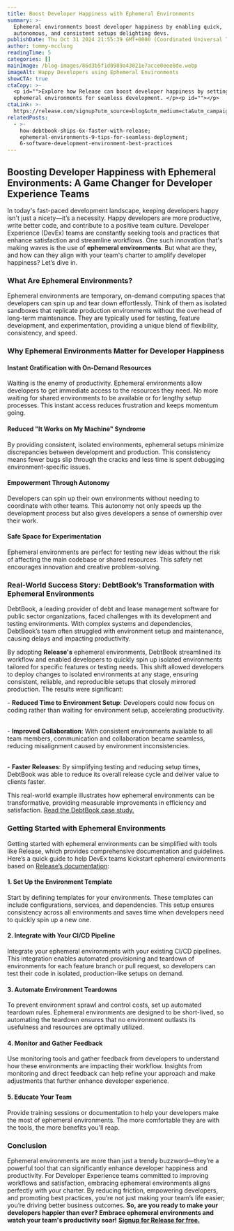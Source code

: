 ```yaml
---
title: Boost Developer Happiness with Ephemeral Environments
summary: >-
  Ephemeral environments boost developer happiness by enabling quick,
  autonomous, and consistent setups delighting devs.
publishDate: Thu Oct 31 2024 21:55:39 GMT+0000 (Coordinated Universal Time)
author: tommy-mcclung
readingTime: 5
categories: []
mainImage: /blog-images/86d3b5f1d0989a43021e7acce0eee8de.webp
imageAlt: Happy Developers using Ephemeral Environments
showCTA: true
ctaCopy: >-
  <p id="">Explore how Release can boost developer happiness by setting up
  ephemeral environments for seamless development. </p><p id="">‍</p>
ctaLink: >-
  https://release.com/signup?utm_source=blog&utm_medium=cta&utm_campaign=blog-cta&utm_content=boost-dev-happiness
relatedPosts:
  - >-
    how-debtbook-ships-6x-faster-with-release;
    ephemeral-environments-9-tips-for-seamless-deployment;
    6-software-development-environment-best-practices
---
```


## Boosting Developer Happiness with Ephemeral Environments: A Game Changer for Developer Experience Teams

In today's fast-paced development landscape, keeping developers happy isn't just a nicety—it’s a necessity. Happy developers are more productive, write better code, and contribute to a positive team culture. Developer Experience (DevEx) teams are constantly seeking tools and practices that enhance satisfaction and streamline workflows. One such innovation that's making waves is the use of **ephemeral environments**. But what are they, and how can they align with your team's charter to amplify developer happiness? Let’s dive in.

### What Are Ephemeral Environments?

Ephemeral environments are temporary, on-demand computing spaces that developers can spin up and tear down effortlessly. Think of them as isolated sandboxes that replicate production environments without the overhead of long-term maintenance. They are typically used for testing, feature development, and experimentation, providing a unique blend of flexibility, consistency, and speed.

### Why Ephemeral Environments Matter for Developer Happiness

#### Instant Gratification with On-Demand Resources

Waiting is the enemy of productivity. Ephemeral environments allow developers to get immediate access to the resources they need. No more waiting for shared environments to be available or for lengthy setup processes. This instant access reduces frustration and keeps momentum going.

#### Reduced "It Works on My Machine" Syndrome

By providing consistent, isolated environments, ephemeral setups minimize discrepancies between development and production. This consistency means fewer bugs slip through the cracks and less time is spent debugging environment-specific issues.

#### Empowerment Through Autonomy

Developers can spin up their own environments without needing to coordinate with other teams. This autonomy not only speeds up the development process but also gives developers a sense of ownership over their work.

#### Safe Space for Experimentation

Ephemeral environments are perfect for testing new ideas without the risk of affecting the main codebase or shared resources. This safety net encourages innovation and creative problem-solving.

### Real-World Success Story: DebtBook’s Transformation with Ephemeral Environments

DebtBook, a leading provider of debt and lease management software for public sector organizations, faced challenges with its development and testing environments. With complex systems and dependencies, DebtBook’s team often struggled with environment setup and maintenance, causing delays and impacting productivity.

By adopting **Release's** ephemeral environments, DebtBook streamlined its workflow and enabled developers to quickly spin up isolated environments tailored for specific features or testing needs. This shift allowed developers to deploy changes to isolated environments at any stage, ensuring consistent, reliable, and reproducible setups that closely mirrored production. The results were significant:

\- **Reduced Time to Environment Setup**: Developers could now focus on coding rather than waiting for environment setup, accelerating productivity.

‍  
\- **Improved Collaboration**: With consistent environments available to all team members, communication and collaboration became seamless, reducing misalignment caused by environment inconsistencies.

‍  
\- **Faster Releases**: By simplifying testing and reducing setup times, DebtBook was able to reduce its overall release cycle and deliver value to clients faster.

This real-world example illustrates how ephemeral environments can be transformative, providing measurable improvements in efficiency and satisfaction. [Read the DebtBook case study.](https://release.com/casestudy/debtbook)

### Getting Started with Ephemeral Environments

Getting started with ephemeral environments can be simplified with tools like Release, which provides comprehensive documentation and guidelines. Here’s a quick guide to help DevEx teams kickstart ephemeral environments based on [Release’s documentation](https://docs.release.com/):

#### 1\. Set Up the Environment Template

Start by defining templates for your environments. These templates can include configurations, services, and dependencies. This setup ensures consistency across all environments and saves time when developers need to quickly spin up a new one.

#### 2\. Integrate with Your CI/CD Pipeline

Integrate your ephemeral environments with your existing CI/CD pipelines. This integration enables automated provisioning and teardown of environments for each feature branch or pull request, so developers can test their code in isolated, production-like setups on demand.

#### 3\. Automate Environment Teardowns

To prevent environment sprawl and control costs, set up automated teardown rules. Ephemeral environments are designed to be short-lived, so automating the teardown ensures that no environment outlasts its usefulness and resources are optimally utilized.

#### 4\. Monitor and Gather Feedback

Use monitoring tools and gather feedback from developers to understand how these environments are impacting their workflow. Insights from monitoring and direct feedback can help refine your approach and make adjustments that further enhance developer experience.

#### 5\. Educate Your Team

Provide training sessions or documentation to help your developers make the most of ephemeral environments. The more comfortable they are with the tools, the more benefits you'll reap.

### Conclusion

Ephemeral environments are more than just a trendy buzzword—they’re a powerful tool that can significantly enhance developer happiness and productivity. For Developer Experience teams committed to improving workflows and satisfaction, embracing ephemeral environments aligns perfectly with your charter. By reducing friction, empowering developers, and promoting best practices, you’re not just making your team’s life easier; you’re driving better business outcomes.
**So, are you ready to make your developers happier than ever? Embrace ephemeral environments and watch your team's productivity soar!** [**Signup for Release for free.**](https://release.com/signup)

‍